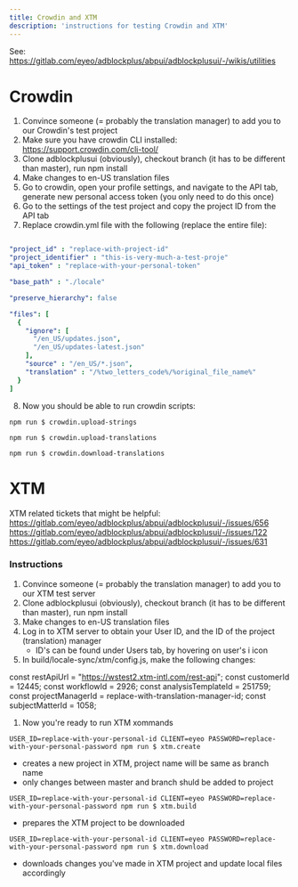 ```yaml
---
title: Crowdin and XTM
description: 'instructions for testing Crowdin and XTM'
---
```


See: https://gitlab.com/eyeo/adblockplus/abpui/adblockplusui/-/wikis/utilities

# Crowdin

1. Convince someone (= probably the translation manager) to add you to our Crowdin's test project
1. Make sure you have crowdin CLI installed: https://support.crowdin.com/cli-tool/
1. Clone adblockplusui (obviously), checkout branch (it has to be different than master), run npm install
1. Make changes to en-US translation files
1. Go to crowdin, open your profile settings, and navigate to the API tab, generate new personal access token (you only need to do this once)
1. Go to the settings of the test project and copy the project ID from the API tab
1. Replace crowdin.yml file with the following (replace the entire file):

```yml title=crowdin.yml lineNumbers=true

"project_id" : "replace-with-project-id"
"project_identifier" : "this-is-very-much-a-test-proje"
"api_token" : "replace-with-your-personal-token"

"base_path" : "./locale"

"preserve_hierarchy": false

"files": [
  {
    "ignore": [
      "/en_US/updates.json",
      "/en_US/updates-latest.json"
    ],
    "source" : "/en_US/*.json",
    "translation" : "/%two_letters_code%/%original_file_name%"
  }
]
```

8. Now you should be able to run crowdin scripts:

`npm run $ crowdin.upload-strings`

`npm run $ crowdin.upload-translations`

`npm run $ crowdin.download-translations`

# XTM

XTM related tickets that might be helpful:
https://gitlab.com/eyeo/adblockplus/abpui/adblockplusui/-/issues/656
https://gitlab.com/eyeo/adblockplus/abpui/adblockplusui/-/issues/122
https://gitlab.com/eyeo/adblockplus/abpui/adblockplusui/-/issues/631

### Instructions

1. Convince someone (= probably the translation manager) to add you to our XTM test server
1. Clone adblockplusui (obviously), checkout branch (it has to be different than master), run npm install
1. Make changes to en-US translation files
1. Log in to XTM server to obtain your User ID, and the ID of the project (translation) manager
	* ID's can be found under Users tab, by hovering on user's i icon
1. In build/locale-sync/xtm/config.js, make the following changes:

const restApiUrl = "https://wstest2.xtm-intl.com/rest-api";
const customerId = 12445;
const workflowId = 2926;
const analysisTemplateId = 251759;
const projectManagerId = replace-with-translation-manager-id;
const subjectMatterId = 1058;

1. Now you're ready to run XTM xommands

`USER_ID=replace-with-your-personal-id CLIENT=eyeo PASSWORD=replace-with-your-personal-password npm run $ xtm.create`
* creates a new project in XTM, project name will be same as branch name
* only changes between master and branch shuld be added to project

`USER_ID=replace-with-your-personal-id CLIENT=eyeo PASSWORD=replace-with-your-personal-password npm run $ xtm.build`
* prepares the XTM project to be downloaded

`USER_ID=replace-with-your-personal-id CLIENT=eyeo PASSWORD=replace-with-your-personal-password npm run $ xtm.download`
* downloads changes you've made in XTM project and update local files accordingly



